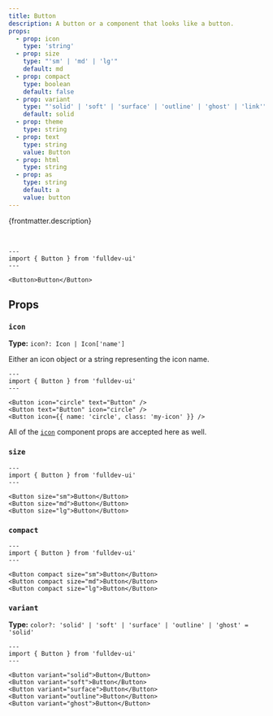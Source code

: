 ```yaml
---
title: Button
description: A button or a component that looks like a button.
props:
  - prop: icon
    type: 'string'
  - prop: size
    type: "'sm' | 'md' | 'lg'"
    default: md
  - prop: compact
    type: boolean
    default: false
  - prop: variant
    type: "'solid' | 'soft' | 'surface' | 'outline' | 'ghost' | 'link'"
    default: solid
  - prop: theme
    type: string
  - prop: text
    type: string
    value: Button
  - prop: html
    type: string
  - prop: as
    type: string
    default: a
    value: button
---
```



{frontmatter.description}

<br />

```astro live
---
import { Button } from 'fulldev-ui'
---

<Button>Button</Button>
```

## Props

<PropsTable props={frontmatter.props} />

### `icon`

**Type:** `icon?: Icon | Icon['name']`

Either an icon object or a string representing the icon name.

```astro live
---
import { Button } from 'fulldev-ui'
---

<Button icon="circle" text="Button" />
<Button text="Button" icon="circle" />
<Button icon={{ name: 'circle', class: 'my-icon' }} />
```

All of the [`icon`](/base/icon) component props are accepted here as well.

### `size`

<SizeProp />

```astro live
---
import { Button } from 'fulldev-ui'
---

<Button size="sm">Button</Button>
<Button size="md">Button</Button>
<Button size="lg">Button</Button>
```

### `compact`

<CompactProp />

```astro live
---
import { Button } from 'fulldev-ui'
---

<Button compact size="sm">Button</Button>
<Button compact size="md">Button</Button>
<Button compact size="lg">Button</Button>
```

### `variant`

**Type:** `color?: 'solid' | 'soft' | 'surface' | 'outline' | 'ghost' = 'solid'`

<VariantProp />

```astro live
---
import { Button } from 'fulldev-ui'
---

<Button variant="solid">Button</Button>
<Button variant="soft">Button</Button>
<Button variant="surface">Button</Button>
<Button variant="outline">Button</Button>
<Button variant="ghost">Button</Button>
```
